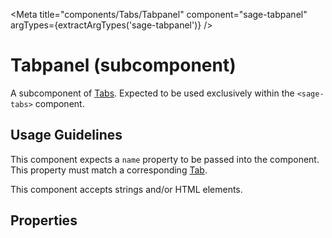 


<Meta title="components/Tabs/Tabpanel" component="sage-tabpanel" argTypes={extractArgTypes('sage-tabpanel')} />

# Tabpanel (subcomponent)

A subcomponent of [Tabs](/docs/components-tabs--primary). Expected to be used exclusively within the `<sage-tabs>` component.

## Usage Guidelines

This component expects a `name` property to be passed into the component. This property must match a corresponding [Tab](/docs/components-tabs-tab--default).

This component accepts strings and/or HTML elements.

## Properties

<ArgsTable of="sage-tabpanel" />

<Canvas>
  <Story story={stories.Default} />
</Canvas>
